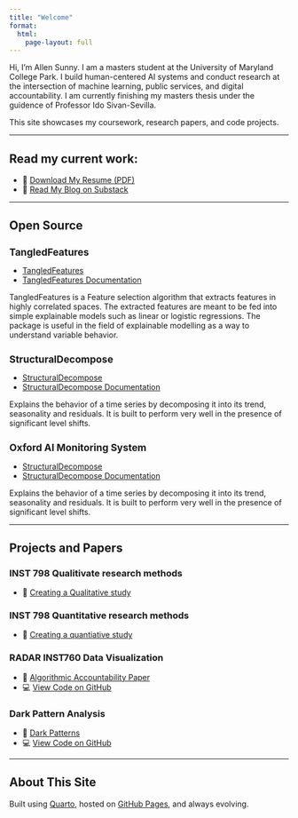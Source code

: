 ```yaml
---
title: "Welcome"
format:
  html:
    page-layout: full
---
```


Hi, I'm Allen Sunny. I am a masters student at the University of Maryland College Park.  I build human-centered AI systems and conduct research at the intersection of machine learning, public services, and digital accountability. I am currently finishing my masters thesis under the guidence of Professor Ido Sivan-Sevilla.

This site showcases my coursework, research papers, and code projects.

---

## Read my current work:

- 📄 [Download My Resume (PDF)](resume.pdf)
- 📝 [Read My Blog on Substack](https://allensai.substack.com/publish/home)

---

## Open Source 
<h2 style="font-weight: bold; font-size: 1.25em;">TangledFeatures</h2>

- [TangledFeatures](https://allen-1242.github.io/TangledFeatures/)
- [TangledFeatures Documentation](https://cloud.r-project.org/web/packages/TangledFeatures/TangledFeatures.pdf)

TangledFeatures is a Feature selection algorithm that extracts features in highly correlated spaces. The extracted features are meant to be fed into simple explainable models such as linear or logistic regressions. The package is useful in the field of explainable modelling as a way to understand variable behavior.

<h2 style="font-weight: bold; font-size: 1.25em;">StructuralDecompose</h2>

- [StructuralDecompose](https://allen-1242.github.io/StructuralDecompose/)
- [StructuralDecompose Documentation](https://cloud.r-project.org/web/packages/StructuralDecompose/StructuralDecompose.pdf)

Explains the behavior of a time series by decomposing it into its trend, seasonality and residuals. It is built to perform very well in the presence of significant level shifts. 

<h2 style="font-weight: bold; font-size: 1.25em;">Oxford AI Monitoring System</h2>

- [StructuralDecompose](https://allen-1242.github.io/StructuralDecompose/)
- [StructuralDecompose Documentation](https://cloud.r-project.org/web/packages/StructuralDecompose/StructuralDecompose.pdf)

Explains the behavior of a time series by decomposing it into its trend, seasonality and residuals. It is built to perform very well in the presence of significant level shifts. 


---

## Projects and Papers

### INST 798 Qualitivate research methods
- 📄 [Creating a Qualitative study](papers/visual-analytics-paper.pdf)

### INST 798 Quantitative research methods
- 📄 [Creating a quantiative study](papers/ml-ethics-paper.pdf)

### RADAR INST760 Data Visualization
- 📄 [Algorithmic Accountability Paper](papers/ai-society-paper.pdf)
- 💻 [View Code on GitHub](https://github.com/yourusername/ai-society-project)

### Dark Pattern Analysis 
- 📄 [Dark Patterns](papers/nlp-bias-paper.pdf)
- 💻 [View Code on GitHub](https://github.com/yourusername/gpt-bias-project)

---

## About This Site

Built using [Quarto](https://quarto.org), hosted on [GitHub Pages](https://pages.github.com), and always evolving.
